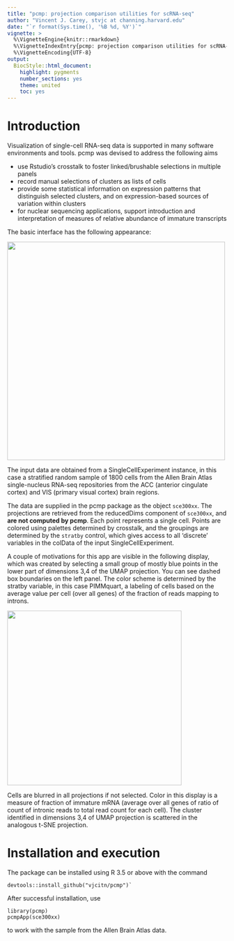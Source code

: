 ```yaml
---
title: "pcmp: projection comparison utilities for scRNA-seq"
author: "Vincent J. Carey, stvjc at channing.harvard.edu"
date: "`r format(Sys.time(), '%B %d, %Y')`"
vignette: >
  %\VignetteEngine{knitr::rmarkdown}
  %\VignetteIndexEntry{pcmp: projection comparison utilities for scRNA-seq}
  %\VignetteEncoding{UTF-8}
output:
  BiocStyle::html_document:
    highlight: pygments
    number_sections: yes
    theme: united
    toc: yes
---
```


# Introduction

Visualization of single-cell RNA-seq data is supported in many
software environments and tools.  pcmp was devised to address
the following aims

- use Rstudio's crosstalk to foster linked/brushable selections
in multiple panels
- record manual selections of clusters as lists of cells
- provide some statistical information on expression patterns
that distinguish selected clusters, and on expression-based sources
of variation within clusters
- for nuclear sequencing applications, support introduction and
interpretation of measures of relative abundance of immature
transcripts

The basic interface has the following appearance:

<!--
![Full front page after configuring methods and dimensions to display.](pcmpFull.png){:height="500px"}
-->

<img src="pcmpFull.png" height="500px"/>

The input data are obtained from a SingleCellExperiment
instance, in this case a
stratified random sample of 1800 cells from the 
Allen Brain Atlas single-nucleus RNA-seq repositories
from the ACC (anterior cingulate cortex) and
VIS (primary visual cortex) brain regions.

The data are supplied in the pcmp package as the
object `sce300xx`.
The projections are retrieved from the reducedDims
component of `sce300xx`, and **are not computed by pcmp**.  Each point 
represents a single cell.  Points are colored using
palettes determined by crosstalk, and the groupings are
determined by the `stratby` control, which gives access to
all 'discrete' variables in the colData of the input
SingleCellExperiment.

A couple of motivations for this app are visible in the following display,
which was created by selecting a small group of mostly blue points
in the lower part of dimensions 3,4 of the UMAP projection.  You
can see dashed box boundaries on the left panel.  The color scheme
is determined by the stratby variable, in this case PIMMquart,
a labeling of cells based on the average
value per cell (over all genes) of the fraction of reads mapping
to introns.

<img src="motiv.png" height="400px"/>

Cells are blurred in all projections
if not selected.  Color in this display is a measure of fraction of
immature mRNA (average over all genes of ratio of count of intronic reads to total read count for each cell).  The cluster identified in dimensions 3,4 of UMAP projection
is scattered in the analogous t-SNE projection.

# Installation and execution

The package can be installed using R 3.5 or above with the command
```
devtools::install_github("vjcitn/pcmp")`
```

After successful installation, use
```
library(pcmp)
pcmpApp(sce300xx)
```
to work with the sample from the Allen Brain Atlas data.
